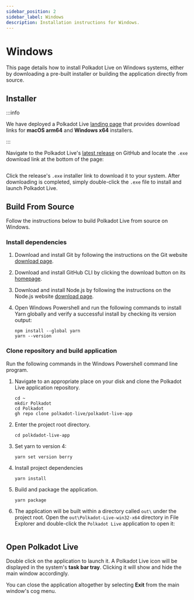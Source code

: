 ```yaml
---
sidebar_position: 2
sidebar_label: Windows
description: Installation instructions for Windows.
---
```



# Windows

This page details how to install Polkadot Live on Windows systems, either by downloading a pre-built installer or building the application directly from source.

## Installer

:::info

We have deployed a Polkadot Live [landing page](https://polkadot-live.app/) that provides download links for **macOS arm64** and **Windows x64** installers.

:::

Navigate to the Polkadot Live's [latest release](https://github.com/polkadot-live/polkadot-live-app/releases/latest) on GitHub and locate the `.exe` download link at the bottom of the page:

<Img url="/img/getting-started/mac-release-assets.png" maxHeight="188px" />

Click the release's `.exe` installer link to download it to your system. After downloading is completed, simply double-click the `.exe` file to install and launch Polkadot Live.

## Build From Source

Follow the instructions below to build Polkadot Live from source on Windows.

### Install dependencies

1. Download and install Git by following the instructions on the Git website [download page](https://git-scm.com/download/win).

2. Download and install GitHub CLI by clicking the download button on its [homepage](https://cli.github.com/).

3. Download and install Node.js by following the instructions on the Node.js website [download page](https://nodejs.org/en/download/prebuilt-installer).

4. Open Windows Powershell and run the following commands to install Yarn globally and verify a successful install by checking its version output:
    ```
    npm install --global yarn
    yarn --version
    ```

### Clone repository and build application

Run the following commands in the Windows Powershell command line program.

1. Navigate to an appropriate place on your disk and clone the Polkadot Live application repository.
    ```
    cd ~
    mkdir Polkadot
    cd Polkadot
    gh repo clone polkadot-live/polkadot-live-app
    ```

2. Enter the project root directory.
    ```
    cd polkdadot-live-app
    ```

3. Set yarn to version 4:
    ```
    yarn set version berry
    ```

4. Install project dependencies
    ```
    yarn install
    ```

5. Build and package the application.
    ```
    yarn package
    ```

6. The application will be built within a directory called `out\` under the project root. Open the `out\Polkadot-Live-win32-x64` directory in File Explorer and double-click the `Polkadot Live` application to open it:

<Img url="/img/getting-started/windows-packaged.png"  maxHeight="244px" />

## Open Polkadot Live

Double click on the application to launch it. A Polkadot Live icon will be displayed in the system's **task bar tray**. Clicking it will show and hide the main window accordingly.

You can close the application altogether by selecting **Exit** from the main window's cog menu.
